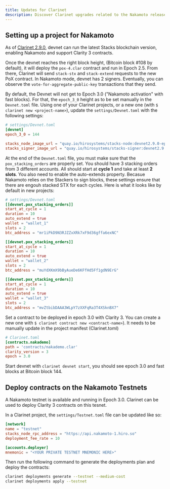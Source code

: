 ```yaml
---
title: Updates for Clarinet
description: Discover Clarinet upgrades related to the Nakamoto release.
---
```


## Setting up a project for Nakamoto

As of [Clarinet 2.9.0](https://github.com/hirosystems/clarinet/releases/tag/v2.9.0), devnet can run
the latest Stacks blockchain version, enabling Nakamoto and support Clarity 3 contracts.

Once the devnet reaches the right block height, (Bitcoin block #108 by default), it will deploy the
`pox-4.clar` contract and run in Epoch 2.5. From there, Clarinet will send `stack-stx` and
`stack-extend` requests to the new PoX contract. In Nakamoto mode, devnet has 2 signers. Eventually,
you can observe the `vote-for-aggregate-public-key` transactions that they send.

By default, the Devnet will not get to Epoch 3.0 ("Nakamoto activation" with fast blocks). For that,
the `epoch_3_0` height as to be set manually in the `Devnet.toml` file. Using one of your Clarinet
projects, or a new one (with `$ clarinet new <project-name>`), update the `settings/Devnet.toml`
with the following settings:

```toml
# settings/Devnet.toml
[devnet]
epoch_3_0 = 144

stacks_node_image_url = "quay.io/hirosystems/stacks-node:devnet2.9.0-epoch3.0"
stacks_signer_image_url = "quay.io/hirosystems/stacks-signer:devnet2.9.0-epoch3.0"
```

At the end of the `Devnet.toml` file, you must make sure that the `pox_stacking_orders` are properly
set. You should have 3 stacking orders from 3 different accounts. All should start at **cycle 1**
and take at least **2 slots**. You also need to enable the auto-extends property. Becasue Nakamoto
relies on the Stackers to sign blocks, these settings ensure that there are engouh stacked STX for
each cycles. Here is what it looks like by default in new projects:

```toml
# settings/Devnet.toml
[[devnet.pox_stacking_orders]]
start_at_cycle = 1
duration = 10
auto_extend = true
wallet = "wallet_1"
slots = 2
btc_address = "mr1iPkD9N3RJZZxXRk7xF9d36gffa6exNC"

[[devnet.pox_stacking_orders]]
start_at_cycle = 1
duration = 10
auto_extend = true
wallet = "wallet_2"
slots = 2
btc_address = "muYdXKmX9bByAueDe6KFfHd5Ff1gdN9ErG"

[[devnet.pox_stacking_orders]]
start_at_cycle = 1
duration = 10
auto_extend = true
wallet = "wallet_3"
slots = 2
btc_address = "mvZtbibDAAA3WLpY7zXXFqRa3T4XSknBX7"
```

Set a contract to be deployed in epoch 3.0 with Clarity 3. You can create a new one with
`$ clarinet contract new <contract-name>`). It needs to be manually update in the project manifest
(Clarinet.toml)

```toml
# Clarinet.toml
[contracts.nakademo]
path = 'contracts/nakademo.clar'
clarity_version = 3
epoch = 3.0
```

Start devnet with `clarinet devnet start`, you should see epoch 3.0 and fast blocks at Bitcoin
block 144.

## Deploy contracts on the Nakamoto Testnets

A Nakamoto testnet is available and running in Epoch 3.0. Clarinet can be used to deploy Clarity 3
contracts on this tesnet.

In a Clarinet project, the `settings/Testnet.toml` file can be updated like so:

```toml
[network]
name = "testnet"
stacks_node_rpc_address = "https://api.nakamoto-1.hiro.so"
deployment_fee_rate = 10

[accounts.deployer]
mnemonic = "<YOUR PRIVATE TESTNET MNEMONIC HERE>"
```

Then run the following command to generate the deployments plan and deploy the contracts:

```sh
clarinet deployments generate --testnet --medium-cost
clarinet deployments apply --testnet
```
